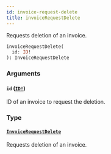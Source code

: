 ```yaml
---
id: invoice-request-delete
title: invoiceRequestDelete
---
```


Requests deletion of an invoice.

```graphql
invoiceRequestDelete(
  id: ID!
): InvoiceRequestDelete

```

### Arguments

#### `id` ([`ID!`](/api-reference/scalars/id.mdx))

ID of an invoice to request the deletion.

### Type

#### [`InvoiceRequestDelete`](/api-reference/objects/invoice-request-delete.mdx)

Requests deletion of an invoice.
